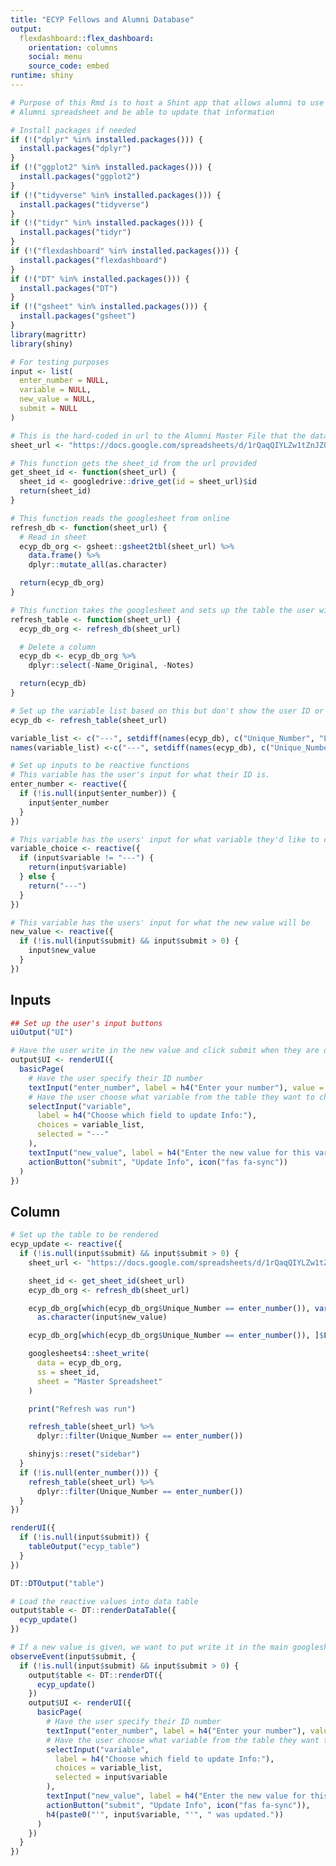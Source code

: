 ```yaml
---
title: "ECYP Fellows and Alumni Database"
output:
  flexdashboard::flex_dashboard:
    orientation: columns
    social: menu
    source_code: embed
runtime: shiny
---
```


```r
# Purpose of this Rmd is to host a Shint app that allows alumni to use their unique ID to access their information in the
# Alumni spreadsheet and be able to update that information
```

```r
# Install packages if needed
if (!("dplyr" %in% installed.packages())) {
  install.packages("dplyr")
}
if (!("ggplot2" %in% installed.packages())) {
  install.packages("ggplot2")
}
if (!("tidyverse" %in% installed.packages())) {
  install.packages("tidyverse")
}
if (!("tidyr" %in% installed.packages())) {
  install.packages("tidyr")
}
if (!("flexdashboard" %in% installed.packages())) {
  install.packages("flexdashboard")
}
if (!("DT" %in% installed.packages())) {
  install.packages("DT")
}
if (!("gsheet" %in% installed.packages())) {
  install.packages("gsheet")
}
library(magrittr)
library(shiny)
```

```r
# For testing purposes
input <- list(
  enter_number = NULL,
  variable = NULL,
  new_value = NULL,
  submit = NULL
)
```

```r
# This is the hard-coded in url to the Alumni Master File that the data is kept in.
sheet_url <- "https://docs.google.com/spreadsheets/d/1rQaqQIYLZw1tZnJZQHMNhTf0-zDRH2zWzA6Eo0giP80/edit#gid=1665986408"

# This function gets the sheet_id from the url provided
get_sheet_id <- function(sheet_url) {
  sheet_id <- googledrive::drive_get(id = sheet_url)$id
  return(sheet_id)
}

# This function reads the googlesheet from online
refresh_db <- function(sheet_url) {
  # Read in sheet
  ecyp_db_org <- gsheet::gsheet2tbl(sheet_url) %>%
    data.frame() %>%
    dplyr::mutate_all(as.character)

  return(ecyp_db_org)
}

# This function takes the googlesheet and sets up the table the user will see
refresh_table <- function(sheet_url) {
  ecyp_db_org <- refresh_db(sheet_url)

  # Delete a column
  ecyp_db <- ecyp_db_org %>%
    dplyr::select(-Name_Original, -Notes)

  return(ecyp_db)
}
```

```r
# Set up the variable list based on this but don't show the user ID or Last Updated as options to edit
ecyp_db <- refresh_table(sheet_url)

variable_list <- c("---", setdiff(names(ecyp_db), c("Unique_Number", "Last_Updated")))
names(variable_list) <-c("---", setdiff(names(ecyp_db), c("Unique_Number", "Last_Updated")))
```

```r
# Set up inputs to be reactive functions
# This variable has the user's input for what their ID is.
enter_number <- reactive({
  if (!is.null(input$enter_number)) {
    input$enter_number
  }
})

# This variable has the users' input for what variable they'd like to change
variable_choice <- reactive({
  if (input$variable != "---") {
    return(input$variable)
  } else {
    return("---")
  }
})

# This variable has the users' input for what the new value will be
new_value <- reactive({
  if (!is.null(input$submit) && input$submit > 0) {
    input$new_value
  }
})
```

Inputs {.sidebar}
-----------------------------------------------------------------------

```r
## Set up the user's input buttons
uiOutput("UI")

# Have the user write in the new value and click submit when they are done
output$UI <- renderUI({
  basicPage(
    # Have the user specify their ID number
    textInput("enter_number", label = h4("Enter your number"), value = NULL),
    # Have the user choose what variable from the table they want to change
    selectInput("variable",
      label = h4("Choose which field to update Info:"),
      choices = variable_list, 
      selected = "---"
    ),
    textInput("new_value", label = h4("Enter the new value for this variable:"), value = NULL),
    actionButton("submit", "Update Info", icon("fas fa-sync"))
  )
})
```

## Column

```r
# Set up the table to be rendered
ecyp_update <- reactive({
  if (!is.null(input$submit) && input$submit > 0) {
    sheet_url <- "https://docs.google.com/spreadsheets/d/1rQaqQIYLZw1tZnJZQHMNhTf0-zDRH2zWzA6Eo0giP80/edit#gid=1665986408"

    sheet_id <- get_sheet_id(sheet_url)
    ecyp_db_org <- refresh_db(sheet_url)

    ecyp_db_org[which(ecyp_db_org$Unique_Number == enter_number()), variable_choice()] <-
      as.character(input$new_value)

    ecyp_db_org[which(ecyp_db_org$Unique_Number == enter_number()), ]$Last_Updated <- as.character(Sys.time())

    googlesheets4::sheet_write(
      data = ecyp_db_org,
      ss = sheet_id,
      sheet = "Master Spreadsheet"
    )

    print("Refresh was run")

    refresh_table(sheet_url) %>%
      dplyr::filter(Unique_Number == enter_number())

    shinyjs::reset("sidebar")
  }
  if (!is.null(enter_number())) {
    refresh_table(sheet_url) %>%
      dplyr::filter(Unique_Number == enter_number())
  }
})

renderUI({
  if (!is.null(input$submit)) {
    tableOutput("ecyp_table")
  }
})

DT::DTOutput("table")

# Load the reactive values into data table
output$table <- DT::renderDataTable({
  ecyp_update()
})
```


```r
# If a new value is given, we want to put write it in the main googlesheet underneath the given variable name
observeEvent(input$submit, {
  if (!is.null(input$submit) && input$submit > 0) {
    output$table <- DT::renderDT({
      ecyp_update()
    })
    output$UI <- renderUI({
      basicPage(
        # Have the user specify their ID number
        textInput("enter_number", label = h4("Enter your number"), value = input$enter_number),
        # Have the user choose what variable from the table they want to change
        selectInput("variable",
          label = h4("Choose which field to update Info:"),
          choices = variable_list, 
          selected = input$variable
        ),
        textInput("new_value", label = h4("Enter the new value for this variable:"), value = NULL),
        actionButton("submit", "Update Info", icon("fas fa-sync")),
        h4(paste0("'", input$variable, "'", " was updated."))
      )
    })
  }
})
```
